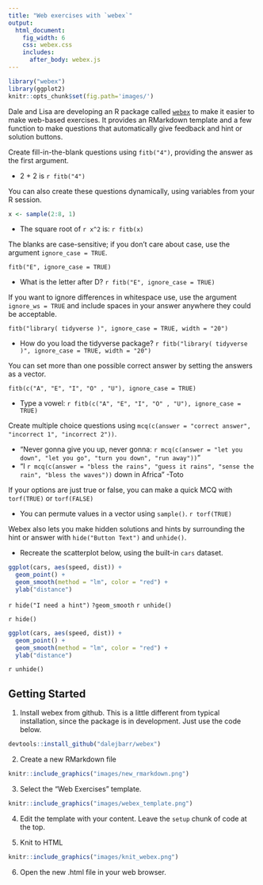```yaml
---
title: "Web exercises with `webex`" 
output:
  html_document:
    fig_width: 6 
    css: webex.css
    includes:
      after_body: webex.js
---
```


```r
library("webex")
library(ggplot2)
knitr::opts_chunk$set(fig.path='images/')
```

Dale and Lisa are developing an R package called [`webex`](https://github.com/dalejbarr/webex) to make it easier to make web-based exercises. It provides an RMarkdown template and a few function to make questions that automatically give feedback and hint or solution buttons.

Create fill-in-the-blank questions using `fitb("4")`, providing the answer as the first argument.

- 2 + 2 is `r fitb("4")`

You can also create these questions dynamically, using variables from your R session.

```r
x <- sample(2:8, 1)
```

- The square root of `r x^2` is: `r fitb(x)`

The blanks are case-sensitive; if you don't care about case, use the argument `ignore_case = TRUE`.

`fitb("E", ignore_case = TRUE)`

- What is the letter after D? `r fitb("E", ignore_case = TRUE)`

If you want to ignore differences in whitespace use, use the argument `ignore_ws = TRUE` and include spaces in your answer anywhere they could be acceptable.

`fitb("library( tidyverse )", ignore_case = TRUE, width = "20")`

- How do you load the tidyverse package? `r fitb("library( tidyverse )", ignore_case = TRUE, width = "20")`

You can set more than one possible correct answer by setting the answers as a vector. 

`fitb(c("A", "E", "I", "O" , "U"), ignore_case = TRUE)`

- Type a vowel: `r fitb(c("A", "E", "I", "O" , "U"), ignore_case = TRUE)`

Create multiple choice questions using `mcq(c(answer = "correct answer", "incorrect 1", "incorrect 2"))`.

- "Never gonna give you up, never gonna: `r mcq(c(answer = "let you down", "let you go", "turn you down", "run away"))`"
- "I `r mcq(c(answer = "bless the rains", "guess it rains", "sense the rain", "bless the waves"))` down in Africa" -Toto

If your options are just true or false, you can make a quick MCQ with `torf(TRUE)` or `torf(FALSE)`

- You can permute values in a vector using `sample()`. `r torf(TRUE)`

Webex also lets you make hidden solutions and hints by surrounding the hint or answer with `hide("Button Text")` and `unhide()`.

- Recreate the scatterplot below, using the built-in `cars` dataset.

```r
ggplot(cars, aes(speed, dist)) +
  geom_point() +
  geom_smooth(method = "lm", color = "red") +
  ylab("distance")
```

`r hide("I need a hint")`
`?geom_smooth`
`r unhide()`

`r hide()`
```r
ggplot(cars, aes(speed, dist)) +
  geom_point() +
  geom_smooth(method = "lm", color = "red") +
  ylab("distance")
```
`r unhide()`

## Getting Started

1. Install webex from github. This is a little different from typical installation, since the package is in development. Just use the code below.

```r
devtools::install_github("dalejbarr/webex")
```

2. Create a new RMarkdown file

```r
knitr::include_graphics("images/new_rmarkdown.png")
```

3. Select the "Web Exercises" template.

```r
knitr::include_graphics("images/webex_template.png")
```

4. Edit the template with your content. Leave the `setup` chunk of code at the top.

5. Knit to HTML

```r
knitr::include_graphics("images/knit_webex.png")
```

6. Open the new .html file in your web browser.
